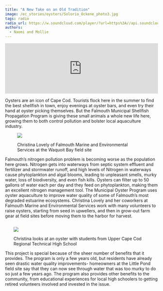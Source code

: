 ```yaml
---
title: "A New Take on an Old Tradition"
image: /ec_stories/oysters/Solorio_Ockene_photo3.jpg
tags: radio
radio_url: https://w.soundcloud.com/player/?url=https%3A//api.soundcloud.com/tracks/176479242
authors:
  - Naomi and Mollie
---
```


<iframe width="100%" height="166" scrolling="no" frameborder="no" allow="autoplay" src="https://w.soundcloud.com/player/?url=https%3A//api.soundcloud.com/tracks/176479242&color=%23aa483f&auto_play=false&hide_related=false&show_comments=false&show_user=false&show_reposts=false&show_teaser=false&visual=false&download=true"></iframe>


Oysters are an icon of Cape Cod. Tourists flock here in the summer to find the best shellfish in town, enjoy evenings at oyster bars, and even try their hand at oyster picking themselves. But the Falmouth Municipal Shellfish Propagation Program is giving these small animals a whole new life here, growing them to both control pollution and bolster local aquaculture industry. 

<figure>
<img src ="/ec_stories/oysters/Solorio_Ockene_photo1.jpeg">
<figcaption><p>Christina Lovely of Falmouth Marine and Environmental Services at the Waquoit Bay field site</p></figcaption>
</figure>

Falmouth’s nitrogen pollution problem is becoming worse as the population here grows. Nitrogen gets into waterways from septic system effluent and fertilizer and stormwater runoff, and high levels of Nitrogen in waterways cause phytoplankton and algal blooms, leading to unpleasant smells, murky water, loss of biodiversity, and even fish kills. Oysters can filter up to 50 gallons of water each per day and they feed on phytoplankton, making them an excellent nitrogen management tool. The Municipal Oyster Program uses oyster aquaculture to improve water quality of some of Falmouth’s most degraded estuarine ecosystems. Christina Lovely and her coworkers at Falmouth Marine and Environmental Services work with many volunteers to raise oysters, starting from seed in upwellers, and then in grow-out farm gear at field sites before moving them to the harbor for harvest. 

<figure style = "float:right;margin:1em 0 0 2em;">
<img src ="/ec_stories/oysters/Solorio_Ockene_photo2.JPG">
<figcaption><p>Christina looks at an oyster with students from Upper Cape Cod Regional Technical High School</p></figcaption>
</figure>

This project is special because of the sheer number of benefits that it provides. The program is only a few years old, but residents have already seen drastic water quality improvements- homeowners at the Little Pond field site say that they can now see through water that was too murky to do so just a few years ago. The program also provides other benefits to the community, from educational experiences for local high schoolers to getting retired volunteers involved and invested in the issue. 
